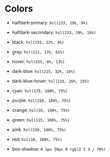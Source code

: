# Colors

- halfdark-primary: `hsl(233, 19%, 9%)`
- halfdark-secondary: `hsl(233, 20%, 16%)`

- black: `hsl(255, 22%, 4%)`
- gray: `hsl(211, 13%, 61%)`
- hover: `hsl(255, 6%, 13%)`
- dark-blue: `hsl(215, 32%, 10%)`
- dark-blue-hover: `hsl(216, 26%, 15%)`
- cyan: `hsl(170, 100%, 75%)`
- purple: `hsl(250, 100%, 75%)`
- orange: `hsl(35, 100%, 75%)`
- green: `hsl(115, 100%, 75%)`
- pink: `hsl(330, 100%, 75%)`
- red: `hsl(10, 100%, 75%)`
- box-shadow: `0 1px 30px 0 rgb(2 2 3 / 70%)`